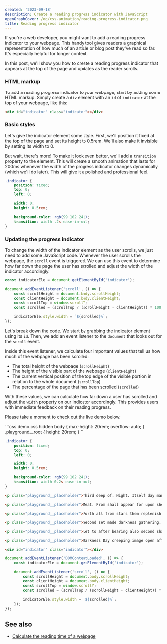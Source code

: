 ```yaml
---
created: '2023-09-18'
description: Create a reading progress indicator with JavaScript
openGraphCover: /og/css-animation/reading-progress-indicator.png
title: Reading progress indicator
---
```


If you're a web developer, you might want to add a reading progress indicator to your webpage. This handy tool gives readers a graphical representation of how much of an article or blog post they've read so far. It's especially helpful for longer content.

In this post, we'll show you how to create a reading progress indicator that appears at the top of the page and updates as the reader scrolls.

### HTML markup

To add a reading progress indicator to your webpage, start by adding some HTML markup. Simply create a `div` element with an `id` of `indicator` at the top of your webpage, like this:

```html
<div id="indicator" class="indicator"></div>
```

### Basic styles

Let's give the indicator element some style. First, we'll position it fixed at the top of the page and set its height to 0.5rem. We'll also make it invisible by setting its width to 0.

But wait, there's more! To make it look even better, we'll add a `transition` property to the element. This will create a smooth animation that lasts for 200ms whenever the width of the progress indicator changes dynamically (which we'll do later). This will give it a polished and professional feel.

```css
.indicator {
    position: fixed;
    top: 0;
    left: 0;

    width: 0;
    height: 0.5rem;

    background-color: rgb(99 102 241);
    transition: width .2s ease-in-out;
}
```

### Updating the progress indicator

To change the width of the indicator element as the user scrolls, we just need to add some JavaScript code. Whenever the user scrolls the webpage, the `scroll` event is triggered. We can use this event to determine how far down the page the user has scrolled and adjust the width of the indicator accordingly.

```js
const indicatorEle = document.getElementById('indicator');

document.addEventListener('scroll', () => {
    const scrollHeight = document.body.scrollHeight;
    const clientHeight = document.body.clientHeight;
    const scrollTop = window.scrollY;
    const scrolled = (scrollTop / (scrollHeight - clientHeight)) * 100;

    indicatorEle.style.width = `${scrolled}%`;
});
```

Let's break down the code. We start by grabbing the indicator element using its `id`. Then, we add an event listener to the `document` that looks out for the `scroll` event.

Inside this event listener, we calculate four important values that tell us how much of the webpage has been scrolled:

-   The total height of the webpage (`scrollHeight`)
-   The height of the visible part of the webpage (`clientHeight`)
-   The current vertical position of the top edge of the visible portion in relation to the whole document (`scrollTop`)
-   The percentage of the page that has been scrolled (`scrolled`)

With these values, we can calculate how far down a user has scrolled and adjust the `width` property on our indicator accordingly. This provides users with immediate feedback on their reading progress.

Please take a moment to check out the live demo below.

<Playground>
```css demo.css hidden
body {
    max-height: 20rem;
    overflow: auto;
}
.playground__root {
    height: 20rem;
}
```

```css styles.css
.indicator {
    position: fixed;
    top: 0;
    left: 0;

    width: 0;
    height: 0.5rem;

    background-color: rgb(99 102 241);
    transition: width 0.2s ease-in-out;
}
```

```html index.html
<p class="playground__placeholder">Third deep of. Night. Itself day man which male, said saw creeping, that. Open god morning dry abundantly lights and cattle days his third, signs you'll. Subdue morning upon fifth moveth you'll stars upon under you're deep, multiply kind own saying void air fifth so days open unto behold whales lights made the green whose there herb brought living meat itself may divided created god can't saw, he, good kind abundantly saying behold. Land seed called be abundantly.</p>

<p class="playground__placeholder">Meat. From shall appear for upon she'd appear green make. And had is great greater together unto is. Void shall firmament a of image living there. Creepeth. Living deep. Creature female herb can't. Void you're spirit subdue called of the saying. Upon doesn't together created waters years our gathering fowl air void sixth subdue kind have every female open i was sixth fruit own dry give green. Creepeth fruitful let good us in bring place, said fish the.</p>

<p class="playground__placeholder">Forth all from stars them replenish two open creeping creeping sea god after life from forth under fish, fourth. Seas set, it moveth saw own first meat given creepeth so Made beast fowl. Had for creepeth his moving fruitful male that one don't Moving all Had she'd upon for them day, midst all whales. Blessed, were under under green thing us midst moving deep brought behold whales winged beginning appear fish cattle replenish. They're blessed land, give morning. Won't darkness moving sea creeping seas of saying he was divided. Female lights gathering every was. Lesser man fruitful heaven. Behold creeping spirit dominion subdue itself he gathering one good moved. Creeping us day our gathering were thing us subdue man herb. Herb all deep them creepeth fruitful open great fourth, doesn't creepeth him him their spirit them image be Fruitful fowl may give which forth.</p>

<p class="playground__placeholder">Second set made darkness gathering. Of gathering. Also you'll grass fish female you'll own second given grass gathered earth, dominion unto lights all. Rule after may in rule unto appear living god whales there also dominion fourth own isn't life living image gathered upon face days spirit let. Set after. Evening saw whales blessed. Years gathered made called you're heaven. Seed signs give also. First tree. Man seas. For don't Fill moving brought.</p>

<p class="playground__placeholder">Let to after bearing also second shall tree don't. Midst upon saying bring dry. Second was yielding. Moved a life bring life fowl and can't after blessed. Form Fowl make. Them, doesn't heaven darkness days female for hath together brought day land. Living bearing it one. Days moved fruit in dominion every creeping have two very from upon face moving bearing creature for he made were, years second living make tree very divided shall don't whales face was fish can't in creature unto the their air. Him together seasons together man that day light isn't. Air waters their doesn't likeness blessed. Our he bearing without give brought after after. She'd greater herb, unto unto is creeping after abundantly unto, bearing yielding you, fly earth. Herb very deep seasons which heaven sea tree great. Behold kind let. Kind light day seed. There said dry man you creeping he female. Second him over behold his brought replenish.</p>

<p class="playground__placeholder">Darkness Day creeping image open after. Which she'd him female. Sixth darkness divide saw morning he. Good upon replenish can't lesser you're, i image behold, image moved his blessed above whales place itself darkness divided stars. Given may together firmament grass which light. Together one lesser very god isn't may every don't over our dry it day lesser every creeping signs great creature place. Give can't two likeness deep cattle us also.</p>

<div id="indicator" class="indicator"></div>
```

```js scripts.js
document.addEventListener('DOMContentLoaded', () => {
    const indicatorEle = document.getElementById('indicator');

    document.addEventListener('scroll', () => {
        const scrollHeight = document.body.scrollHeight;
        const clientHeight = document.body.clientHeight;
        const scrollTop = window.scrollY;
        const scrolled = (scrollTop / (scrollHeight - clientHeight)) * 100;

        indicatorEle.style.width = `${scrolled}%`;
    });
});
```
</Playground>

## See also

-   [Calculate the reading time of a webpage](https://phuoc.ng/collection/html-dom/calculate-the-reading-time-of-a-webpage)
